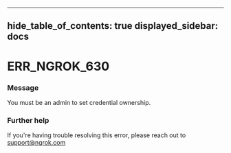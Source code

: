 

---
hide_table_of_contents: true
displayed_sidebar: docs
---


# ERR_NGROK_630

### Message
You must be an admin to set credential ownership.

<ErrorDetails error="err_ngrok_630" />



### Further help
If you're having trouble resolving this error, please reach out to [support@ngrok.com](mailto:support@ngrok.com?subject=Help%20with%20ERR_NGROK_630)

